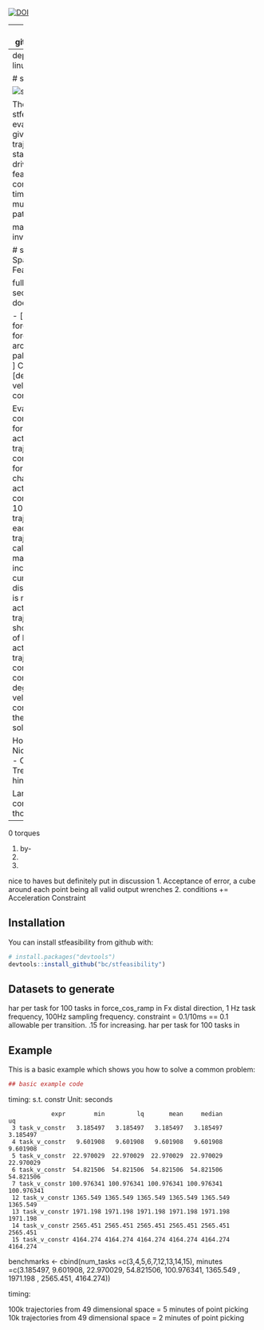 

[![DOI](https://zenodo.org/badge/138075203.svg)](https://zenodo.org/badge/latestdoi/138075203)


---
output: github_document
---
dependencies on linux
```bash
sudo apt-get install libcgal-dev libglu1-mesa-dev libglu1-mesa-dev
```
```r
knitr::opts_chunk$set(
  collapse = TRUE,
  comment = "#>",
  fig.path = "README-"
)
```
pre-installation
```r
install(dependencies=TRUE) # this should get them all
install.packages(c("lpSolve",
"hitandrun",
"ggpubr",
"reshape2",
"plyr",
"RColorBrewer",
"plotly",
"pracma",'xtable','caTools','GGally','plotrix','scatterplot3d','microbenchmark','pbmcapply','pbapply','geometry','rgl'))
load_all()
```


# stfeasibility

![some_text](https://user-images.githubusercontent.com/13772726/41803667-211f53bc-7640-11e8-9f5d-a91df3a62712.png)

The goal of stfeasibility is to evaluate, for a given force trajectory, for a static tendon-driven limb, the feasible combinations of time-varying muscle activation patterns.

make TODO: cal invite


# stfeasibility
Spatiotemporal Feasibility Theory

full task is 2 seconds
A matrix doesn't change

- [ ] Tasks: [palmar force, and distal force scaling task, arc line from palmar to distal]
- [ ] Conditions: [degenerate case, velocity constrained]

Evaluations:
	- [ ] compute: linsolve for the optimal l2 activation trajectory
	- [ ] compute: linsolve for the minimum change in activation
	- [ ] compute: generate 10k activation trajectories
		- [ ] for each activation trajectory, calculate the maximum velocity incurred
				- [ ] make cumulative distribution. x axis is max velocity for activation trajectory
		- [ ] show distribution of bottom 1% l2 activation trajectory from
comparisons: 
	- [ ] compare 10k from degenerate vs velocity-constrained to get the % remaining solutions.


Hongchul Sohn / Nichols/Birckholder - Cat hindlimb
Matt Tresch - Rat hindlimb model

Largest 30 degree cone (go around those parts)

--------------

0 torques

1. by-
2.
3.


nice to haves but definitely put in discussion
1. Acceptance of error, a cube around each point being all valid output wrenches
2. conditions += Acceleration Constraint




## Installation

You can install stfeasibility from github with:

```r
# install.packages("devtools")
devtools::install_github("bc/stfeasibility")
```

## Datasets to generate
har per task for 100 tasks in force_cos_ramp in Fx distal direction, 1 Hz task frequency, 100Hz sampling frequency. constraint = 0.1/10ms == 0.1 allowable per transition. .15 for increasing.
har per task for 100 tasks in 

## Example

This is a basic example which shows you how to solve a common problem:

```r
## basic example code
```


timing: s.t. constr
Unit: seconds
```
            expr        min         lq       mean     median         uq
 3 task_v_constr   3.185497   3.185497   3.185497   3.185497   3.185497
 4 task_v_constr   9.601908   9.601908   9.601908   9.601908   9.601908
 5 task_v_constr  22.970029  22.970029  22.970029  22.970029  22.970029
 6 task_v_constr  54.821506  54.821506  54.821506  54.821506  54.821506
 7 task_v_constr 100.976341 100.976341 100.976341 100.976341 100.976341
 12 task_v_constr 1365.549 1365.549 1365.549 1365.549 1365.549 1365.549  
 13 task_v_constr 1971.198 1971.198 1971.198 1971.198 1971.198 1971.198  
 14 task_v_constr 2565.451 2565.451 2565.451 2565.451 2565.451 2565.451
 15 task_v_constr 4164.274 4164.274 4164.274 4164.274 4164.274 4164.274
 ```

benchmarks <- cbind(num_tasks =c(3,4,5,6,7,12,13,14,15), minutes =c(3.185497,
9.601908,
22.970029,
54.821506,
100.976341,
1365.549  ,
1971.198  ,
2565.451,
4164.274))




timing:

100k trajectories from 49 dimensional space = 5 minutes of point picking
10k trajectories from 49 dimensional space = 2 minutes of point picking
